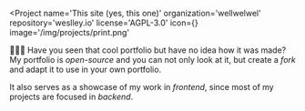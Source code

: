 
<Project
  name='This site (yes, this one)'
  organization='wellwelwel'
  repository='weslley.io'
  license='AGPL-3.0'
  icon={<Heart />}
  image='/img/projects/print.png'
>

👨🏻‍🎨 Have you seen that cool portfolio but have no idea how it was made? My portfolio is _open-source_ and you can not only look at it, but create a _fork_ and adapt it to use in your own portfolio.

It also serves as a showcase of my work in _frontend_, since most of my projects are focused in _backend_.

</Project>
